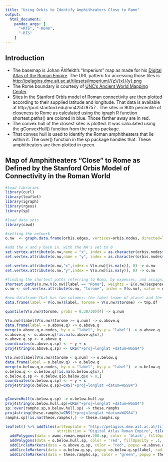```yaml
---
title: "Using Orbis to Identify Amphitheaters Close to Rome"
output:
  html_document:
    pandoc_args: [
      "+RTS", "-K64m",
      "-RTS"
    ]
---
```


## Introduction
 * The basemap is Johan Åhlfeldt's "Imperium" map as made for his [Digital Atlas of the Roman Empire](http://dare.ht.lu.se). The URL pattern for accessing those tiles is <http://pelagios.dme.ait.ac.at/tilesets/imperium//{z}/{x}/{y}.png>
 * The Rome boundary is courtesy of [UNC's Ancient World Mapping Center](http://awmc.unc.edu/).
 * Sites in the Stanford Orbis model of Roman connectivity are then plotted according to their supplied latitude and longitude. That data is available at http://purl.stanford.edu/mn425tz9757 . The sites in 90th percentile of closeness to Rome as calculated using the igraph R function shortest.paths() are colored in blue. Those farther away are in red.
 * The convex hull of the closest sites is plotted. It was calculated using the gConvexHull() function from the rgeos package.
 * That convex hull is used to identify the Roman amphitheaters that lie within it. The over() function in the sp package handles that. These amphitheaters are then plotted in green.
 

## Map of Amphitheaters "Close" to Rome as Defined by the Stanford Orbis Model of Connectivity in the Roman World

```r
#load libraries
library(curl)
library(leaflet)
library(igraph)
library(rgeos)
library(sp)

#load data sets
library(cawd)

#setting the network
o.nw  <- graph.data.frame(orbis.edges, vertices=orbis.nodes, directed=TRUE)

#add the x and y back in. with the NA's set to 0
set.vertex.attribute(o.nw,name = "x", index = as.character(orbis.nodes$id), value = orbis_nodes$x) -> o.nw
set.vertex.attribute(o.nw,name = "y", index = as.character(orbis.nodes$id), value = orbis_nodes$y) -> o.nw

set.vertex.attribute(o.nw,"x",index = V(o.nw)[is.na(x)], 0) -> o.nw
set.vertex.attribute(o.nw,"y",index = V(o.nw)[is.na(y)], 0) -> o.nw

#finding the shortest paths referring to Roma, by expenses, and assigning to a new object
shortest.paths(o.nw,V(o.nw)[label == "Roma"], weights = E(o.nw)$expense) -> o.nw.torome
o.nw <- set.vertex.attribute(o.nw, "torome", index = V(o.nw), value = o.nw.torome)

#new dataframe that has two columns: the label (name of place) and the distance to Rome
data.frame(label = V(o.nw)$label, torome = V(o.nw)$torome) -> tmp.df

quantile(V(o.nw)$torome, probs = 0:30/30)[4] -> q.num

V(o.nw)$label[V(o.nw)$torome >= q.num] -> o.above.q
data.frame(label = o.above.q) -> o.above.q
merge(o.above.q,o.nodes, by.x = "label", by.y = "label") -> o.above.q
o.above.q <- o.above.q[!is.na(o.above.q$x),]
o.above.q.sp <- o.above.q
coordinates(o.above.q.sp) <- ~ y + x
proj4string(o.above.q.sp) <- CRS("+proj=longlat +datum=WGS84")

V(o.nw)$label[V(o.nw)$torome < q.num] -> o.below.q
data.frame(label = o.below.q) -> o.below.q
merge(o.below.q,o.nodes, by.x = "label", by.y = "label") -> o.below.q
o.below.q <- o.below.q[!is.na(o.below.q$x),]
o.below.q.sp <- o.below.q[o.below.q$x > 0,]
coordinates(o.below.q.sp) <- ~ y + x
proj4string(o.below.q.sp)=CRS("+proj=longlat +datum=WGS84")


gConvexHull(o.below.q.sp) -> o.below.hull.sp
proj4string(o.below.hull.sp)=CRS("+proj=longlat +datum=WGS84")
sp::over(ramphs.sp,o.below.hull.sp) -> these.ramphs
proj4string(these.ramphs)=CRS("+proj=longlat +datum=WGS84")
ramphs.sp[!is.na(these.ramphs),] -> these.ramphs.sp

leaflet() %>% addTiles(urlTemplate = "http://pelagios.dme.ait.ac.at/tilesets/imperium//{z}/{x}/{y}.png",
                       attribution = "Digital Atlas Roman Empire", tileOptions(opacity= .3))  %>%
  addPolygons(data = awmc.roman.empire.200.sp, color = 'black', fillOpacity = .05, stroke = F, ) %>%
  addPolygons(data = o.below.hull.sp, color = 'red', fillOpacity = .1, stroke = F) %>%
  addCircleMarkers(data = o.above.q.sp, color = "red", popup =o.above.q.sp$label, radius = 1) %>%
  addCircleMarkers(data = o.below.q.sp, popup =o.below.q.sp$label, radius = 1) %>%
  addCircleMarkers(data = these.ramphs.sp, color = "green", popup = these.ramphs.sp$label, radius = 1) 
```
